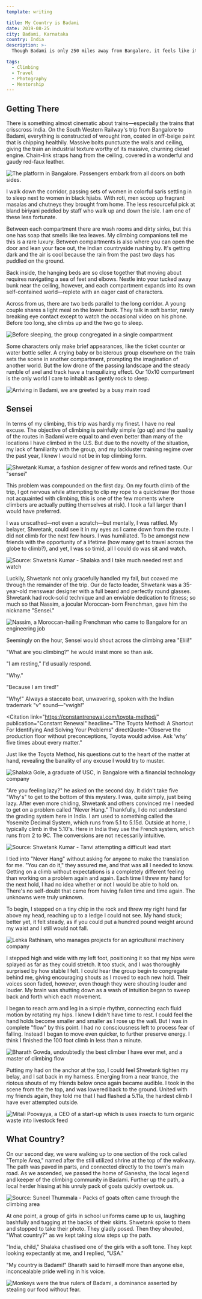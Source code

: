 ```yaml
---
template: writing

title: My Country is Badami
date: 2019-08-25
city: Badami, Karnataka
country: India
description: >-
  Though Badami is only 250 miles away from Bangalore, it feels like it could be its own country. The tiny town in northern Karnataka is a quiet, religious place—centered along one main street. It is also home to some of the best sport climbing in India. Taking an overnight train each way, I spent the last week exploring Badami with a kind, funny, and impressively multi-cultural group from Bangalore.

tags:
  - Climbing
  - Travel
  - Photography
  - Mentorship
---
```



## Getting There

There is something almost cinematic about trains—especially the trains that crisscross India. On the South Western Railway's trip from Bangalore to Badami, everything is constructed of wrought iron, coated in off-beige paint that is chipping healthily. Massive bolts punctuate the walls and ceiling, giving the train an industrial texture worthy of its massive, churning diesel engine. Chain-link straps hang from the ceiling, covered in a wonderful and gaudy red-faux leather.

![The platform in Bangalore. Passengers embark from all doors on both sides.](../images/train.jpg)

I walk down the corridor, passing sets of women in colorful saris settling in to sleep next to women in black hjiabs. With roti, men scoop up fragrant masalas and chutneys they brought from home. The less resourceful pick at bland biriyani peddled by staff who walk up and down the isle. I am one of these less fortunate.

Between each compartment there are wash rooms and dirty sinks, but this one has soap that smells like tea leaves. My climbing companions tell me this is a rare luxury. Between compartments is also where you can open the door and lean your face out, the Indian countryside rushing by. It's getting dark and the air is cool because the rain from the past two days has puddled on the ground.

Back inside, the hanging beds are so close together that moving about requires navigating a sea of feet and elbows. Nestle into your tucked away bunk near the ceiling, however, and each compartment expands into its own self-contained world—replete with an eager cast of characters.

Across from us, there are two beds parallel to the long corridor. A young couple shares a light meal on the lower bunk. They talk in soft banter, rarely breaking eye contact except to watch the occasional video on his phone. Before too long, she climbs up and the two go to sleep.

![Before sleeping, the group congregated in a single compartment](../images/IMG_9244.jpg)

Some characters only make brief appearances, like the ticket counter or water bottle seller. A crying baby or boisterous group elsewhere on the train sets the scene in another compartment, prompting the imagination of another world. But the low drone of the passing landscape and the steady rumble of axel and track have a tranquilizing effect. Our 10x10 compartment is the only world I care to inhabit as I gently rock to sleep.

![Arriving in Badami, we are greeted by a busy main road](../images/DSCF4419.jpg)

## Sensei

In terms of my climbing, this trip was hardly my finest. I have no real excuse. The objective of climbing is painfully simple (go up) and the quality of the routes in Badami were equal to and even better than many of the locations I have climbed in the U.S. But due to the novelty of the situation, my lack of familiarity with the group, and my lackluster training regime over the past year, I knew I would not be in top climbing form.

![Shwetank Kumar, a fashion designer of few words and refined taste. Our "sensei"](../images/climb.jpg)

This problem was compounded on the first day. On my fourth climb of the trip, I got nervous while attempting to clip my rope to a quickdraw (for those not acquainted with climbing, this is one of the few moments where climbers are actually putting themselves at risk). I took a fall larger than I would have preferred.

I was unscathed—not even a scratch—but mentally, I was rattled. My belayer, Shwetank, could see it in my eyes as I came down from the route. I did not climb for the next few hours. I was humiliated. To be amongst new friends with the opportunity of a lifetime (how many get to travel across the globe to climb?), and yet, I was so timid, all I could do was sit and watch.

![Source: Shwetank Kumar - Shalaka and I take much needed rest and watch](../images/DSC_1244.jpg)

Luckily, Shwetank not only gracefully handled my fall, but coaxed me through the remainder of the trip. Our de facto leader, Shwetank was a 35-year-old menswear designer with a full beard and perfectly round glasses. Shwetank had rock-solid technique and an enviable dedication to fitness; so much so that Nassim, a jocular Moroccan-born Frenchman, gave him the nickname "Sensei."

![Nassim, a Moroccan-hailing Frenchman who came to Bangalore for an engineering job](../images/nassim.jpg)

Seemingly on the hour, Sensei would shout across the climbing area "Eliii!"

"What are you climbing?" he would insist more so than ask.

"I am resting," I'd usually respond.

"Why."

"Because I am tired!"

"Why!" Always a staccato beat, unwavering, spoken with the Indian trademark "v" sound—"vwigh!"

<Citation
  link="https://constantrenewal.com/toyota-method/"
  publication="Constant Renewal"
  headline="The Toyota Method: A Shortcut For Identifying And Solving Your Problems"
  directQuote="Observe the production floor without preconceptions, Toyota would advise. Ask ‘why’ five times about every matter."
>
  Just like the Toyota Method, his questions cut to the heart of the matter at
  hand, revealing the banality of any excuse I would try to muster.
</Citation>

![Shalaka Gole, a graduate of USC, in Bangalore with a financial technology company](../images/DSCF4117.jpg)

"Are you feeling lazy?" he asked on the second day. It didn't take five "Why's" to get to the bottom of this mystery. I was, quite simply, just being lazy. After even more chiding, Shwetank and others convinced me I needed to get on a problem called "Never Hang." Thankfully, I do not understand the grading system here in India. I am used to something called the Yosemite Decimal System, which runs from 5.1 to 5.15d. Outside at home, I typically climb in the 5.10's. Here in India they use the French system, which runs from 2 to 9C. The conversions are not necessarily intuitive.

![Source: Shwetank Kumar - Tanvi attempting a difficult lead start](../images/DSC_1229.jpg)

I tied into "Never Hang" without asking for anyone to make the translation for me. "You can do it," they assured me, and that was all I needed to know. Getting on a climb without expectations is a completely different feeling than working on a problem again and again. Each time I threw my hand for the next hold, I had no idea whether or not I would be able to hold on. There's no self-doubt that came from having fallen time and time again. The unknowns were truly unknown.

To begin, I stepped on a tiny chip in the rock and threw my right hand far above my head, reaching up to a ledge I could not see. My hand stuck; better yet, it felt steady, as if you could put a hundred pound weight around my waist and I still would not fall.

![Lehka Rathinam, who manages projects for an agricultural machinery company](../images/lekha.jpg)

I stepped high and wide with my left foot, positioning it so that my hips were splayed as far as they could stretch. It too stuck, and I was thoroughly surprised by how stable I felt. I could hear the group begin to congregate behind me, giving encouraging shouts as I moved to each new hold. Their voices soon faded, however, even though they were shouting louder and louder. My brain was shutting down as a wash of intuition began to sweep back and forth which each movement.

I began to reach arm and leg in a simple rhythm, connecting each fluid motion by rotating my hips. I knew I didn't have time to rest. I could feel the hand holds become smaller and smaller as I rose up the wall. But I was in complete "flow" by this point. I had no consciousness left to process fear of falling. Instead I began to move even quicker, to further preserve energy. I think I finished the 100 foot climb in less than a minute.

![Bharath Gowda, undoubtedly the best climber I have ever met, and a master of climbing flow](../images/bharath.jpg)

Putting my had on the anchor at the top, I could feel Shwetank tighten my belay, and I sat back in my harness. Emerging from a near trance, the riotous shouts of my friends below once again became audible. I took in the scene from the the top, and was lowered back to the ground. United with my friends again, they told me that I had flashed a 5.11a, the hardest climb I have ever attempted outside.

![Mitali Poovayya, a CEO of a start-up which is uses insects to turn organic waste into livestock feed](../images/mitali.jpg)

## What Country?

On our second day, we were walking up to one section of the rock called "Temple Area," named after the still utilized shrine at the top of the walkway. The path was paved in parts, and connected directly to the town's main road. As we ascended, we passed the home of Ganesha, the local legend and keeper of the climbing community in Badami. Further up the path, a local herder hissing at his unruly pack of goats quickly overtook us.

![Source: Suneel Thummala - Packs of goats often came through the climbing area](../images/IMG_20190815_171018.jpg)

At one point, a group of girls in school uniforms came up to us, laughing bashfully and tugging at the backs of their skirts. Shwetank spoke to them and stopped to take their photo. They gladly posed. Then they shouted, "What country?" as we kept taking slow steps up the path.

"India, child," Shalaka chastised one of the girls with a soft tone. They kept looking expectantly at me, and I replied, "USA."

"My country is Badami!" Bharath said to himself more than anyone else, inconcealable pride welling in his voice.

![Monkeys were the true rulers of Badami, a dominance asserted by stealing our food without fear.](../images/DSCF3864.jpg)
